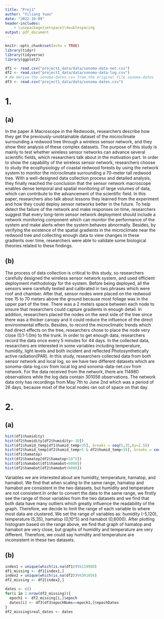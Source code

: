 ---
title: "Proj1"
author: "Yiliang Yuan"
date: "2022-10-09"
header-includes:
    - \usepackage{setspace}\doublespacing
output: pdf_document
---

```{r setup, include=FALSE}
knitr::opts_chunk$set(echo = TRUE)
library(tidyr)
library(tidyverse)
library(ggplot2)
```

```{r}
df1 <- read.csv("project1_data/data/sonoma-data-net.csv")
df2 <- read.csv("project1_data/data/sonoma-data-log.csv")
# We derive the sonoma-dates.csv from the original file sonoma-dates
df3 <- read.csv("project1_data/data/sonoma-dates.csv")
```


# 1.
## (a)
In the paper A Macroscope in the Redwoods, researchers describe how they get the previously-unobtainable dataset of the microclimate surrounding a redwood tree through a wireless sensor network, and they show their analysis of these complex datasets. The purpose of this study is mainly to test whether wireless sensor networks can advance several scientific fields, which researchers talk about in the motivation part. In order to show the capability of the wireless sensor network, researchers choose to study the ecophysiology of coastal redwood forests by using the network system to monitor the microclimate surrounding a 70-meter tall redwood tree. With a well-designed data collection process and detailed analysis, they finally reached the conclusion that the sensor network macroscope enables dense temporal and spatial monitoring of large volumes of data, which can contribute to the advancement of the scientific field. In this paper, researchers also talk about lessons they learned from the experiment and how they could deploy sensor networks better in the future. To help detect the failure of the network and make responses on time, researchers suggest that every long-term sensor network deployment should include a network monitoring component which can monitor the performance of the system and make alerts when the system behaves abnormally. Besides, by verifying the existence of the spatial gradients in the microclimate near the redwood tree and collecting enough data to view changes in these gradients over time, researchers were able to validate some biological theories related to these findings.

## (b)
The process of data collection is critical to this study, so researchers carefully designed the wireless sensor network system, and used efficient deployment methodology for the system. Before being deployed, all the sensors were carefully tested and calibrated in two phrases which were roof and chamber. After that, sensor nodes were placed on the redwood tree 15 to 70 meters above the ground because most foliage was in the upper part of the tree. There was a 2 meters space between each node to ensure that researchers could capture gradients in enough detail. In addition, researchers placed the nodes on the west side of the tree since there was a thicker canopy and it could reduce the influence of the direct environmental effects. Besides, to record the microclimatic trends which had direct effects on the tree, researchers chose to place the node very close (0.1-1.0m) to the trunk. In order to get enough data, researchers record the data once every 5 minutes for 44 days. In the collected data, researchers are interested in some variables including temperature, humidity, light levels and both incident and reflected Photosynthetically active radiation(PAR). In this study, researchers collected data from both sensor network and local log, so we have two different datasets which are sonoma-data-log.csv from local log and sonoma-data-net.csv from network. For the data received from the network, there are 114980 observations while the log data contain 301056 observations. The network data only has recordings from May 7th to June 2nd which was a period of 26 days, because most of the local nodes ran out of space on that day.


# 2.
## (a)
```{r}
hist(df1$humidity)
hist(df2$humidity[df2$humidity>-10])
hist(df1$humid_temp[df1$humid_temp<35], breaks = seq(5,35,by=2.5))
hist(df2$humid_temp[df2$humid_temp>5 & df2$humid_temp<35], breaks = seq(5,35, by=2.5))
hist(df1$hamatop)
hist(df2$hamatop[df2$hamatop<10^5])
hist(df1$hamabot[df1$hamabot<6000])
hist(df2$hamabot[df2$hamabot<6000])
```

Variables we are interested about are humidity, temperature, hamatop, and hamabot. We find that when scaling to the same range, hamatop and hamabot are consistent in the two datasets, but humidity and temperature are not consistent.In order to convert the data to the same range, we firstly see the range of those variables from the two datasets and we find that both data have many outliers which greatly influence the readability of the graph. Therefore, we decide to limit the range of each variable to where most data are clustered. We set the range of variables as: humidity (-5,120), temperature (5,35), hamatop (0,10^5) and hamabot (0,6000). After plotting histogram based on the range above, we find that graph of hamatop and hamabot are very close, but graphs of humidity and temperature are very different. Therefore, we could say humidity and temperature are inconsistent in these two datasets.

## (b)
```{r}
index1 = unique(which(is.na(df1))%%114980)
df1_missing <- df1[index1,]
index2 = unique(which(is.na(df2))%%301056)
df2_missing <- df2[index2,]
```


```{r}
dates <- c()
for(i in 1:nrow(df2_missing)){
  epoch1 <- df2_missing[i,]$epoch
  dates[i] <- df3[df3$epochNums==epoch1,]$epochDates
}
df2_missing$real_dates <- dates
```














